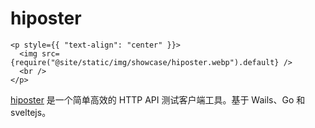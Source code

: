 # hiposter

```mdx-code-block
<p style={{ "text-align": "center" }}>
  <img src={require("@site/static/img/showcase/hiposter.webp").default} />
  <br />
</p>
```

[hiposter](https://github.com/obity/hiposter) 是一个简单高效的 HTTP API 测试客户端工具。基于 Wails、Go 和 sveltejs。
